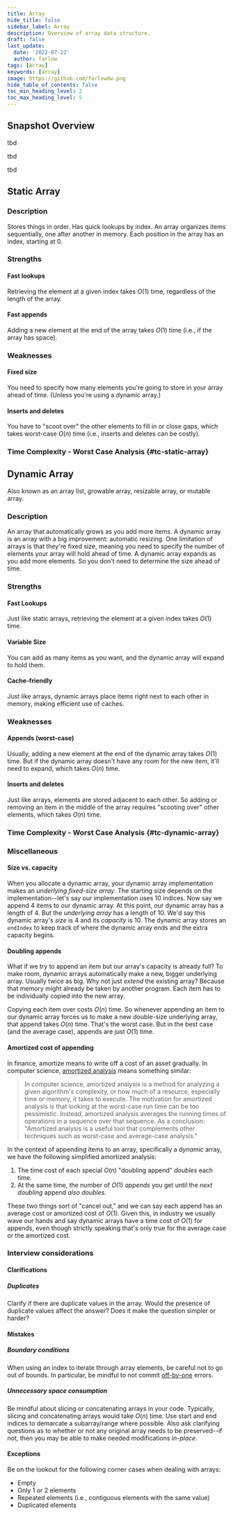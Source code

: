 ```yaml
---
title: Array
hide_title: false
sidebar_label: Array
description: Overview of array data structure.
draft: false
last_update: 
  date: '2022-07-22'
  author: farlow
tags: [Array]
keywords: [array]
image: https://github.com/farlowdw.png
hide_table_of_contents: false
toc_min_heading_level: 2
toc_max_heading_level: 5
---
```




## Snapshot Overview

<Tabs>
<TabItem value='tc-worst' label='TC - Worst'>

tbd

</TabItem>
<TabItem value='tc-average' label='TC - Average'>

tbd

</TabItem>
<TabItem value='summary' label='Quick Summary'>

tbd

</TabItem>
</Tabs>

## Static Array

### Description

Stores things in order. Has quick lookups by index. An array organizes items sequentially, one after another in memory. Each position in the array has an index, starting at 0.

### Strengths

#### Fast lookups

Retrieving the element at a given index takes $O(1)$ time, regardless of the length of the array.

#### Fast appends

Adding a new element at the end of the array takes $O(1)$ time (i.e., if the array has space).

### Weaknesses

#### Fixed size

You need to specify how many elements you're going to store in your array ahead of time. (Unless you're using a dynamic array.)

#### Inserts and deletes

You have to "scoot over" the other elements to fill in or close gaps, which takes worst-case $O(n)$ time (i.e., inserts and deletes can be costly).

### Time Complexity - Worst Case Analysis {#tc-static-array}

<ArrayStaticTC />

## Dynamic Array

Also known as an array list, growable array, resizable array, or mutable array.

### Description

An array that automatically grows as you add more items. A dynamic array is an array with a big improvement: automatic resizing. One limitation of arrays is that they're fixed size, meaning you need to specify the number of elements your array will hold ahead of time. A dynamic array expands as you add more elements. So you don't need to determine the size ahead of time.

### Strengths

#### Fast Lookups

Just like static arrays, retrieving the element at a given index takes $O(1)$ time.

#### Variable Size

You can add as many items as you want, and the dynamic array will expand to hold them.

#### Cache-friendly

Just like arrays, dynamic arrays place items right next to each other in memory, making efficient use of caches.

### Weaknesses

#### Appends (worst-case)

Usually, adding a new element at the end of the dynamic array takes $O(1)$ time. But if the dynamic array doesn't have any room for the new item, it'll need to expand, which takes $O(n)$ time.

#### Inserts and deletes

Just like arrays, elements are stored adjacent to each other. So adding or removing an item in the middle of the array requires "scooting over" other elements, which takes $O(n)$ time.

### Time Complexity - Worst Case Analysis {#tc-dynamic-array}

<ArrayDynamicTC />

### Miscellaneous

#### Size vs. capacity

When you allocate a dynamic array, your dynamic array implementation makes an *underlying fixed-size array*. The starting size depends on the implementation--let's say our implementation uses 10 indices. Now say we append 4 items to our dynamic array. At this point, our dynamic array has a length of 4. But the *underlying array* has a length of 10. We'd say this dynamic array's *size* is 4 and its *capacity* is 10. The dynamic array stores an `endIndex` to keep track of where the dynamic array ends and the extra capacity begins.

#### Doubling appends

What if we try to append an item but our array's capacity is already full? To make room, dynamic arrays automatically make a new, bigger underlying array. Usually twice as big. Why not just *extend* the existing array? Because that memory might already be taken by another program. Each item has to be individually copied into the new array.

Copying each item over costs $O(n)$ time. So whenever appending an item to our dynamic array forces us to make a new double-size underlying array, that append takes $O(n)$ time. That's the worst case. But in the best case (and the average case), appends are just $O(1)$ time.

#### Amortized cost of appending

In finance, amortize means to write off a cost of an asset gradually. In computer science, [amortized analysis](https://en.wikipedia.org/wiki/Amortized_analysis) means something similar:

> In computer science, amortized analysis is a method for analyzing a given algorithm's complexity, or how much of a resource, especially time or memory, it takes to execute. The motivation for amortized analysis is that looking at the worst-case run time can be too pessimistic. Instead, amortized analysis averages the running times of operations in a sequence over that sequence. As a conclusion: "Amortized analysis is a useful tool that complements other techniques such as worst-case and average-case analysis."

In the context of appending items to an array, specifically a *dynamic* array, we have the following simplified amortized analysis:

1. The time cost of each special $O(n)$ "doubling append" *doubles* each time.
2. At the same time, the number of $O(1)$ *appends* you get until the *next doubling* append *also doubles*.

These two things sort of "cancel out," and we can say each append has an average cost or amortized cost of $O(1)$. Given this, in industry we usually wave our hands and say dynamic arrays have a time cost of $O(1)$ for appends, even though strictly speaking that's only true for the average case or the amortized cost.

### Interview considerations

#### Clarifications

##### Duplicates

Clarify if there are duplicate values in the array. Would the presence of duplicate values affect the answer? Does it make the question simpler or harder?

#### Mistakes

##### Boundary conditions

When using an index to iterate through array elements, be careful not to go out of bounds. In particular, be mindful to not commit [off-by-one](https://en.wikipedia.org/wiki/Off-by-one_error) errors.

##### Unnecessary space consumption

Be mindful about slicing or concatenating arrays in your code. Typically, slicing and concatenating arrays would take $O(n)$ time. Use start and end indices to demarcate a subarray/range where possible. Also ask clarifying questions as to whether or not any original array needs to be preserved--if not, then you may be able to make needed modifications *in-place*.

#### Exceptions

Be on the lookout for the following corner cases when dealing with arrays:

- Empty
- Only 1 or 2 elements
- Repeated elements (i.e., contiguous elements with the same value)
- Duplicated elements
